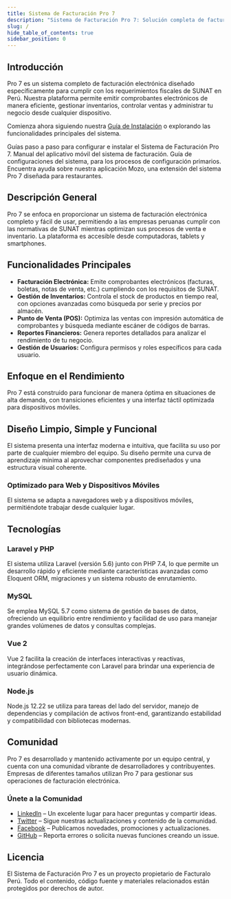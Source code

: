 ```yaml
---
title: Sistema de Facturación Pro 7
description: "Sistema de Facturación Pro 7: Solución completa de facturación electrónica para empresas peruanas que cumple con los requisitos de SUNAT."
slug: /
hide_table_of_contents: true
sidebar_position: 0
---
```


## Introducción

Pro 7 es un sistema completo de facturación electrónica diseñado específicamente para cumplir con los requerimientos fiscales de SUNAT en Perú. Nuestra plataforma permite emitir comprobantes electrónicos de manera eficiente, gestionar inventarios, controlar ventas y administrar tu negocio desde cualquier dispositivo.

Comienza ahora siguiendo nuestra [Guía de Instalación](#) o explorando las funcionalidades principales del sistema.

<CardGroup cols={2}>
  <Card 
    title="Guía de Instalación" 
    href="/pro-7/instalaciones/windows" 
    icon="/images/hero-dark.svg">
    Guías paso a paso para configurar e instalar el Sistema de Facturación Pro 7.
  </Card>
  <Card 
    title="Aplicación para Facturación" 
    href="/pro-7/app-para-facturacion" 
    icon="/images/hero-light.svg">
    Manual del aplicativo móvil del sistema de facturación.
  </Card>
  <Card 
    title="Manuales Adicionales" 
    href="/Pro7/manuales-adicionales" 
    icon="/images/hero-dark.svg">
    Guía de configuraciones del sistema, para los procesos de configuración primarios.
  </Card>
  <Card 
    title="Mozo APP" 
    href="/pro-7/mozo" 
    icon="/images/hero-light.svg">
    Encuentra ayuda sobre nuestra aplicación Mozo, una extensión del sistema Pro 7 diseñada para restaurantes.
  </Card>
</CardGroup>

## Descripción General

Pro 7 se enfoca en proporcionar un sistema de facturación electrónica completo y fácil de usar, permitiendo a las empresas peruanas cumplir con las normativas de SUNAT mientras optimizan sus procesos de venta e inventario. La plataforma es accesible desde computadoras, tablets y smartphones.

## Funcionalidades Principales

- **Facturación Electrónica:** Emite comprobantes electrónicos (facturas, boletas, notas de venta, etc.) cumpliendo con los requisitos de SUNAT.
- **Gestión de Inventarios:** Controla el stock de productos en tiempo real, con opciones avanzadas como búsqueda por serie y precios por almacén.
- **Punto de Venta (POS):** Optimiza las ventas con impresión automática de comprobantes y búsqueda mediante escáner de códigos de barras.
- **Reportes Financieros:** Genera reportes detallados para analizar el rendimiento de tu negocio.
- **Gestión de Usuarios:** Configura permisos y roles específicos para cada usuario.

## Enfoque en el Rendimiento

Pro 7 está construido para funcionar de manera óptima en situaciones de alta demanda, con transiciones eficientes y una interfaz táctil optimizada para dispositivos móviles.

## Diseño Limpio, Simple y Funcional

El sistema presenta una interfaz moderna e intuitiva, que facilita su uso por parte de cualquier miembro del equipo. Su diseño permite una curva de aprendizaje mínima al aprovechar componentes prediseñados y una estructura visual coherente.

### Optimizado para Web y Dispositivos Móviles

El sistema se adapta a navegadores web y a dispositivos móviles, permitiéndote trabajar desde cualquier lugar.

## Tecnologías

### Laravel y PHP

El sistema utiliza Laravel (versión 5.6) junto con PHP 7.4, lo que permite un desarrollo rápido y eficiente mediante características avanzadas como Eloquent ORM, migraciones y un sistema robusto de enrutamiento.

### MySQL

Se emplea MySQL 5.7 como sistema de gestión de bases de datos, ofreciendo un equilibrio entre rendimiento y facilidad de uso para manejar grandes volúmenes de datos y consultas complejas.

### Vue 2

Vue 2 facilita la creación de interfaces interactivas y reactivas, integrándose perfectamente con Laravel para brindar una experiencia de usuario dinámica.

### Node.js

Node.js 12.22 se utiliza para tareas del lado del servidor, manejo de dependencias y compilación de activos front-end, garantizando estabilidad y compatibilidad con bibliotecas modernas.

## Comunidad

Pro 7 es desarrollado y mantenido activamente por un equipo central, y cuenta con una comunidad vibrante de desarrolladores y contribuyentes. Empresas de diferentes tamaños utilizan Pro 7 para gestionar sus operaciones de facturación electrónica.

### Únete a la Comunidad

- [LinkedIn](https://www.linkedin.com/company/buho-la) – Un excelente lugar para hacer preguntas y compartir ideas.
- [Twitter](https://x.com/Digitalbuhoperu) – Sigue nuestras actualizaciones y contenido de la comunidad.
- [Facebook](https://www.facebook.com/buho.la/) – Publicamos novedades, promociones y actualizaciones.
- [GitHub](https://github.com/fastura/documentacion) – Reporta errores o solicita nuevas funciones creando un issue.

## Licencia

El Sistema de Facturación Pro 7 es un proyecto propietario de Facturalo Perú. Todo el contenido, código fuente y materiales relacionados están protegidos por derechos de autor.

